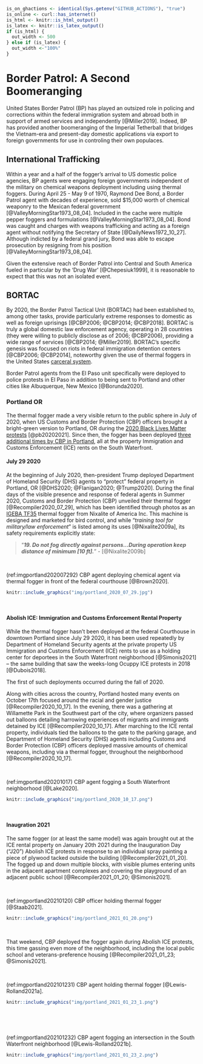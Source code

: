 
```r
is_on_ghactions <- identical(Sys.getenv("GITHUB_ACTIONS"), "true")
is_online <- curl::has_internet()
is_html <- knitr::is_html_output()
is_latex <- knitr::is_latex_output()
if (is_html) {
  out_width <- 500
} else if (is_latex) {
  out_width <-"100%"
}

```

# Border Patrol: A Second Boomeranging {- #CBP}

United States Border Patrol (BP) has played an outsized role in policing and corrections within the federal immigration system and abroad both in support of armed services and independently [@Miller2019].
Indeed, BP has provided another boomeranging of the Imperial Tetherball that bridges the Vietnam-era and present-day domestic applications via export to foreign governments for use in controling their own populaces.

## International Trafficking {-}

Within a year and a half of the fogger's arrival to US domestic police agencies, BP agents were engaging foreign governments independent of the military on chemical weapons deployment including using thermal foggers.
During April 25 - May 9 of 1970, Raymond Dee Bond, a Border Patrol agent with decades of experience, sold $15,000 worth of chemical weaponry to the Mexican federal government [@ValleyMorningStar1973_08_04].
Included in the cache were multiple pepper foggers and formulations [@ValleyMorningStar1973_08_04].
Bond was caught and charges with weapons trafficking and acting as a foreign agent without notifying the Secretary of State [@DailyNews1972_10_27].
Although indicted by a federal grand jury, Bond was able to escape prosecution by resigning from his position  [@ValleyMorningStar1973_08_04].

Given the extensive reach of Border Patrol into Central and South America fueled in particular by the 'Drug War' [@Chepesiuk1999], it is reasonable to expect that this was not an isolated event.

## BORTAC {-}

By 2020, the Border Patrol Tactical Unit (BORTAC) had been established to, among other tasks, provide particularly extreme responses to domestic as well as foreign uprisings [@CBP2006; @CBP2014; @CBP2018].
BORTAC is truly a global domestic law enforcement agency, operating in 28 countries (they were willing to publicly disclose as of 2006; @CBP2006), providing a wide range of services [@CBP2014; @Miller2019].
BORTAC's specific genesis was focused on riots in federal immigration detention centers [@CBP2006; @CBP2014], noteworthy given the use of thermal foggers in the United States [carceral system](@CarceralSystem).

Border Patrol agents from the El Paso unit specifically were deployed to police protests in El Paso in addition to being sent to Portland and other cities like Albuquerque, New Mexico [@Borunda2020].


### Portland OR {- #PortlandOR2020_2021}

The thermal fogger made a very visible return to the public sphere in July of 2020, when US Customs and Border Protection (CBP) officers brought a bright-green version to Portland, OR during the [2020 Black Lives Matter protests](#PortlandOR2020_07_29) [@pb20202021].
Since then, the fogger has been deployed [three additional times by CBP in Portland](#PortlandORICE2020_2021), all at the property Immigration and Customs Enforcement (ICE) rents on the South Waterfront.


#### July 29 2020 {- #PortlandOR2020_07_29}

At the beginning of July 2020, then-president Trump deployed Department of Homeland Security (DHS) agents to "protect" federal property in Portland, OR [@DHS2020; @Flanigan2020; @Trump2020].
During the final days of the visible presence and response of federal agents in Summer 2020, Customs and Border Protection (CBP) unveiled their thermal fogger [@Recompiler2020_07_29], which has been identified through photos as an [IGEBA TF35](https://www.nixalite.com/product/igeba-tf-35) thermal fogger from Nixalite of America Inc.
This machine is designed and marketed for bird control, and while "_training tool for military/law enforcement_" is listed among its uses [@Nixalite2009a], its safety requirements explicitly state: 

> "_**19. Do not fog directly against persons...During operation keep distance of minimum [10 ft].**_"  - [@Nixalite2009b]

<br>

(ref:imgportland202007292) CBP agent deploying chemical agent via thermal fogger in front of the federal courthouse [@Brown2020].

```r
knitr::include_graphics("img/portland_2020_07_29.jpg") 
```

<br>



#### Abolish ICE: Immigration and Customs Enforcement Rental Property {- #PortlandORICE2020_2021}

While the thermal fogger hasn't been deployed at the federal Courthouse in downtown Portland since July 29 2020, it has been used repeatedly by Department of Homeland Security agents at the private property US Immigration and Customs Enforcement (ICE) rents to use as a holding center for deportees in the South Waterfront neighborhood [@Simonis2021] -- the same building that saw the weeks-long Ocuppy ICE protests in 2018 [@Dubois2018]. 

The first of such deployments occurred during the fall of 2020.

Along with cities across the country, Portland hosted many events on October 17th focused around the racial and gender justice [@Recompiler2020_10_17].
In the evening, there was a gathering at Willamette Park in the Southwest part of the city, where organizers passed out balloons detailing harrowing experiences of migrants and immigrants detained by ICE [@Recompiler2020_10_17].
After marching to the ICE rental property, individuals tied the balloons to the gate to the parking garage, and Department of Homeland Security (DHS) agents including Customs and Border Protection (CBP) officers deployed massive amounts of chemical weapons, including via a thermal fogger, throughout the neighborhood [@Recompiler2020_10_17].

<br>

(ref:imgportland20201017) CBP agent fogging a South Waterfront neighborhood [@Lake2020].

```r
knitr::include_graphics("img/portland_2020_10_17.png") 
```
 
<br>

#### Inaugration 2021 {- #J20}

The same fogger (or at least the same model) was again brought out at the ICE rental property on January 20th 2021 during the Inauguration Day ("J20") Abolish ICE protests in response to an individual spray painting a piece of plywood tacked outside the building [@Recompiler2021_01_20]. 
The fogged up and down multiple blocks, with visible plumes entering units in the adjacent apartment complexes and covering the playground of an adjacent public school [@Recompiler2021_01_20; @Simonis2021].

<br>

(ref:imgportland20210120) CBP officer holding thermal fogger [@Staab2021].

```r
knitr::include_graphics("img/portland_2021_01_20.png") 
```
 
<br>

That weekend, CBP deployed the fogger again during Abolish ICE protests, this time gassing even more of the neighborhood, including the local public school and veterans-preference housing [@Recompiler2021_01_23; @Simonis2021].


<br>

(ref:imgportland202101231) CBP agent holding thermal fogger [@Lewis-Rolland2021a].

```r
knitr::include_graphics("img/portland_2021_01_23_1.png") 
```

<br>



<br>

(ref:imgportland202101232) CBP agent fogging an intersection in the South Waterfront neighborhood [@Lewis-Rolland2021b].

```r
knitr::include_graphics("img/portland_2021_01_23_2.png") 
```
  
<br>

